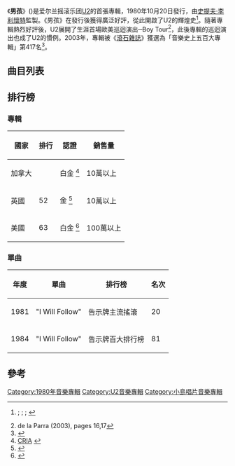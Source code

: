 {{Infobox Album 
| Name        = 男孩<br>''Boy''
| Cover       = U2_Boy.jpg
| Artist      = [[U2樂團|U2]]
| Type        = studio
| Released    = {{start date|1980|10|20}}
| Recorded    = Windmill Lane錄音室<br>[[都柏林|都柏林]]<br>1980年3月至9月錄製
| Genre       = [[搖滾|搖滾]]<br>[[後龐克|後龐克]]
| Length      = 42:14
| Label       = Island唱片
| Producer    = [[史提夫·李利懷特|史提夫·李利懷特]]
| Reviews     = 
*[[Allmusic|Allmusic]] {{rating|4|5}}<ref name=AllMusic>{{cite web|author=AllMusic|title=Boy - U2 : Songs, Reviews, Credits, Awards : AllMusic|url=http://www.allmusic.com/album/boy-r20755|language=en|accessdate=2010-11-12|archive-date=2010-11-10|archive-url=https://web.archive.org/web/20101110010104/http://allmusic.com/album/boy-r20755|dead-url=no}}</ref>  
*Pitchfork Media (8.3/10)<ref>{{cite web|author=Pitchfork Media|title=Boy|url=http://www.pitchforkmedia.com/article/record_review/142433-u2-boy-october-war|language=en|accessdate=2009-05-15|archive-date=2008-07-27|archive-url=https://web.archive.org/web/20080727011023/http://www.pitchforkmedia.com/article/record_review/142433-u2-boy-october-war|dead-url=no}}</ref>  
*Robert Christgau (C+) <ref>{{cite web|author=Robert Christgau|title=Robert Christgau: CG: u2|url=http://www.robertchristgau.com/get_artist.php?name=u2|language=en|accessdate=2009-05-15|archive-date=2012-03-11|archive-url=https://www.webcitation.org/6650Sg6wb?url=http://www.robertchristgau.com/get_artist.php?name=u2|dead-url=no}}</ref> 
*[[滾石雜誌|滾石雜誌]] {{rating|4.5|5}} <ref>{{cite web|author=[[滚石杂志|滚石杂志]]|title=Boy|url=http://www.rollingstone.com/reviews/album/21858807/review/21884609/boy|language=en|accessdate=2009-05-15|archive-date=2009-07-15|archive-url=https://web.archive.org/web/20090715060442/http://www.rollingstone.com/reviews/album/21858807/review/21884609/boy|dead-url=no}}</ref> 
| Last album  = 
| This album  = '''男孩'''<br/>(1980)
| Next album  = [[十月_(專輯)|十月]]<br/>(1981)
| Misc        = 
  {{Singles
  | Name          = 《男孩》
  | Type          = studio
  | single 1      = A Day Without Me
  | single 1 date = 1980年8月
  | single 2      = I Will Follow
  | single 2 date = 1980年10月
  }}
}}
《'''男孩'''》({{lang-en|'''Boy'''}})是爱尔兰摇滚乐团[[U2樂團|U2]]的首張專輯，1980年10月20日發行，由[[史提夫·李利懷特|史提夫·李利懷特]]監製。《男孩》在發行後獲得廣泛好評，從此開啟了U2的輝煌史<ref>{{cite web | url = http://www.u2.com/music/index.php?album_id=3&type=lp | title = ''Boy'' Review | publisher = Hot Press | accessdate = 2007-09-06 | date = October 1980 | archive-date = 2007-09-27 | archive-url = https://web.archive.org/web/20070927201647/http://www.u2.com/music/index.php?album_id=3&type=lp | dead-url = no }}; {{cite web | url = http://www.u2.com/music/index.php?mode=full&news_id=1073&news_type=review | title = ''Boy'' New Music Express review | publisher = New Music Express | date = 1980-10-25 | accessdate = 2007-09-06 | archive-date = 2007-09-27 | archive-url = https://web.archive.org/web/20070927201435/http://www.u2.com/music/index.php?mode=full&news_id=1073&news_type=review | dead-url = no }}; {{cite web | url = http://www.u2.com/music/index.php?mode=full&news_id=1074&news_type=review | title = ''Boy'' Billboard review | publisher = [[告示牌_(雜誌)|Billboard]] | date = 1980-09-30 | accessdate = 2007-09-06 | archive-date = 2007-09-30 | archive-url = https://web.archive.org/web/20070930154831/http://www.u2.com/music/index.php?mode=full&news_id=1074&news_type=review | dead-url = no }}; {{cite web | url = http://www.u2.com/music/index.php?mode=full&news_id=1075&news_type=review | title = ''Boy'' The Washington Post review | publisher = [[The_Washington_Post|The Washington Post]] | date = 1980-09-30 | accessdate = 2007-09-06 | archive-date = 2007-09-27 | archive-url = https://web.archive.org/web/20070927201641/http://www.u2.com/music/index.php?mode=full&news_id=1075&news_type=review | dead-url = no }}</ref>。隨著專輯熱烈好評後，U2展開了生涯首場歐美巡迴演出─Boy Tour<ref>de la Parra (2003), pages 16,17</ref>，此後專輯的巡迴演出也成了U2的慣例。2003年，專輯被《[[滾石雜誌|滾石雜誌]]》獲選為「音樂史上五百大專輯」第417名<ref>{{cite web|title="The RS 500 Greatest Albums of All Time"|url=http://www.rollingstone.com/news/story/5938174/the_rs_500_greatest_albums_of_all_time/|publisher=滾石雜誌|accessdate=2009-05-15|archive-date=2013-06-21|archive-url=https://www.webcitation.org/6HXakkO1b?url=http://www.rollingstone.com/music/lists/500-greatest-albums-of-all-time-20120531|dead-url=no}}</ref>。
==曲目列表==
{{tracklist
|
| all_writing     = U2
| total_length    = 42:14
| title1  = I Will Follow
| length1 = 3:36
| title2  = Twilight
| length2 = 4:22
| title3  = An Cat Dubh
| length3 = 4:47
| title4  = Into the Heart
| length4 = 3:28
| title5  = Out of Control
| length5 = 4:13
| title6  = Stories for Boys
| length6 = 3:02
| title7  = The Ocean
| length7 = 1:34
| title8  = A Day Without Me
| length8 = 3:14
| title9  = Another Time, Another Place
| length9 = 4:34
| title10  = The Electric Co.
| length10 = 4:48
| title11  = Shadows and Tall Trees
| length11 = 4:36
}}
==排行榜==
===專輯===
{|class="wikitable" border="1"
|-
! 國家
! 排行
! 認證
! 銷售量
|-
| 加拿大
| 
| 白金 <ref>[http://www.cria.ca/cert_db_search.php?page=1&wclause=WHERE+artist_name+like+%27%25u2%25%27+ORDER+BY+cert_date%2C+cert_award+&rcnt=81&csearch=20&nextprev=1 CRIA] {{webarchive|url=https://web.archive.org/web/20080211115629/http://www.cria.ca/cert_db_search.php?page=1&wclause=WHERE+artist_name+like+%27%25u2%25%27+ORDER+BY+cert_date%2C+cert_award+&rcnt=81&csearch=20&nextprev=1 |date=2008-02-11 }}</ref>
| 10萬以上
|-
| 英國
| 52
| 金 <ref>{{Cite web |url=http://www.bpi.co.uk/platinum/platinumright.asp?rq=search_plat&r_id=25590 |title=BPI |accessdate=2009-05-15 |archive-date=2007-09-30 |archive-url=https://web.archive.org/web/20070930235337/http://www.bpi.co.uk/platinum/platinumright.asp?rq=search_plat&r_id=25590 |dead-url=no }}</ref>
| 10萬以上
|-
| 美國
| 63
| 白金 <ref>{{Cite web |url=http://www.riaa.com/goldandplatinumdata.php?table=SEARCH_RESULTS |title=RIAA |accessdate=2009-05-15 |archive-date=2012-03-15 |archive-url=https://www.webcitation.org/66Bq59G9a?url=http://www.riaa.com/goldandplatinumdata.php?table=SEARCH_RESULTS |dead-url=no }}</ref>
| 100萬以上
|}
===單曲===
{|class="wikitable" border="1"
|-
! 年度
! 單曲
! 排行榜
! 名次
|-
| 1981
| "I Will Follow"
| 告示牌主流搖滾
| 20
|-
| 1984
| "I Will Follow"
| 告示牌百大排行榜
| 81
|}
==參考==
{{reflist}}

{{U2}}

[[Category:1980年音樂專輯|Category:1980年音樂專輯]]
[[Category:U2音樂專輯|Category:U2音樂專輯]]
[[Category:小島唱片音樂專輯|Category:小島唱片音樂專輯]]